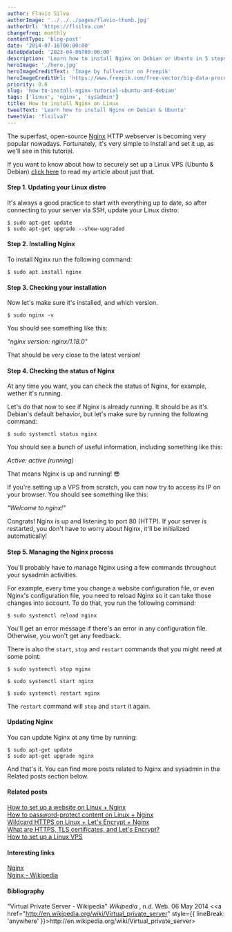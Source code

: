 ```yaml
---
author: Flavio Silva
authorImage: '../../../pages/flavio-thumb.jpg'
authorUrl: 'https://flsilva.com'
changefreq: monthly
contentType: 'blog-post'
date: '2014-07-16T00:00:00'
dateUpdated: '2023-04-06T00:00:00'
description: 'Learn how to install Nginx on Debian or Ubuntu in 5 steps.'
heroImage: './hero.jpg'
heroImageCreditText: 'Image by fullvector on Freepik'
heroImageCreditUrl: 'https://www.freepik.com/free-vector/big-data-processing-concept-server-room-blockchain-technology-token-access_3629651.htm#&position=11&from_view=undefined'
priority: 0.6
slug: 'how-to-install-nginx-tutorial-ubuntu-and-debian'
tags: ['linux', 'nginx', 'sysadmin']
title: How to install Nginx on Linux
tweetText: 'Learn how to install Nginx on Debian & Ubuntu'
tweetVia: 'flsilva7'
---
```



The superfast, open-source [Nginx](http://nginx.org/) HTTP webserver is becoming very popular nowadays.
Fortunately, it's very simple to install and set it up, as we'll see in this tutorial.

If you want to know about how to securely set up a Linux VPS (Ubuntu & Debian) [click here](/blog/how-to-securely-set-up-vps-server-tutorial-ubuntu-and-debian/) to read my article about just that.

<WarningBoxNoRunDollarSign />

#### Step 1. Updating your Linux distro

It's always a good practice to start with everything up to date, so after connecting to your server via SSH, update your Linux distro:

```shell
$ sudo apt-get update
$ sudo apt-get upgrade --show-upgraded
```

#### Step 2. Installing Nginx

To install Nginx run the following command:

```shell
$ sudo apt install nginx
```

#### Step 3. Checking your installation

Now let's make sure it's installed, and which version.

```shell
$ sudo nginx -v
```

You should see something like this:

_"nginx version: nginx/1.18.0"_

That should be very close to the latest version!

#### Step 4. Checking the status of Nginx

At any time you want, you can check the status of Nginx, for example, wether it's running.

Let's do that now to see if Nginx is already running. It should be as it's Debian's default behavior, but let's make sure by running the following command:

```shell
$ sudo systemctl status nginx
```

You should see a bunch of useful information, including something like this:

_Active: active (running)_

That means Nginx is up and running! 😎

If you're setting up a VPS from scratch, you can now try to access its IP on your browser.
You should see something like this:

_"Welcome to nginx!"_

Congrats!
Nginx is up and listening to port 80 (HTTP).
If your server is restarted, you don't have to worry about Nginx, it'll be initialized automatically!

#### Step 5. Managing the Nginx process

You'll probably have to manage Nginx using a few commands throughout your sysadmin activities.

For example, every time you change a website configuration file, or even Nginx's configuration file, you need to reload Nginx so it can take those changes into account.
To do that, you run the following command:

```shell
$ sudo systemctl reload nginx
```

You'll get an error message if there's an error in any configuration file.
Otherwise, you won't get any feedback.

There is also the `start`, `stop` and `restart` commands that you might need at some point:

```shell
$ sudo systemctl stop nginx
```

```shell
$ sudo systemctl start nginx
```

```shell
$ sudo systemctl restart nginx
```

The `restart` command will `stop` and `start` it again.

#### Updating Nginx

You can update Nginx at any time by running:

```shell
$ sudo apt-get update
$ sudo apt-get upgrade nginx
```

And that's it. You can find more posts related to Nginx and sysadmin in the Related posts section below.

#### Related posts

[How to set up a website on Linux + Nginx](/blog/how-to-configure-a-website-on-nginx-and-linux-tutorial/)<br />
[How to password-protect content on Linux + Nginx](/blog/how-to-password-protect-file-directory-nginx/)<br />
[Wildcard HTTPS on Linux + Let's Encrypt + Nginx](/blog/how-to-wildcard-https-tls-linux-lets-encrypt-nginx/)<br />
[What are HTTPS, TLS certificates, and Let's Encrypt?](/blog/what-are-https-tls-certificates-and-lets-encrypt/)<br />
[How to set up a Linux VPS](/blog/how-to-securely-set-up-vps-server-tutorial-ubuntu-and-debian/)

#### Interesting links

[Nginx](http://nginx.org/)<br />
[Nginx - Wikipedia](http://en.wikipedia.org/wiki/Nginx)

#### Bibliography

"Virtual Private Server - Wikipedia" _Wikipedia_ , n.d. Web. 06 May 2014 &#60;<a href="http://en.wikipedia.org/wiki/Virtual_private_server" style={{ lineBreak: 'anywhere' }}>ht<span />tp://en.wikipedia.org/wiki/Virtual_private_server</a>&#62;
